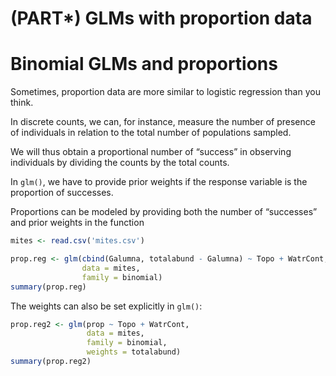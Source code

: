 # (PART\*) GLMs with proportion data {-}

# Binomial GLMs and proportions

Sometimes, proportion data are more similar to logistic regression than you think.

In discrete counts, we can, for instance, measure the number of presence of individuals in relation to the total number of populations sampled.

We will thus obtain a proportional number of "success" in observing individuals by dividing the counts by the total counts.

In `glm()`, we have to provide prior weights if the response variable is the proportion of successes.
  
Proportions can be modeled by providing both the number of "successes" and prior weights in the function

```r
mites <- read.csv('mites.csv')
```
```r
prop.reg <- glm(cbind(Galumna, totalabund - Galumna) ~ Topo + WatrCont,
                data = mites,
                family = binomial)
summary(prop.reg)
```

The weights can also be set explicitly in `glm()`:

```r
prop.reg2 <- glm(prop ~ Topo + WatrCont,
                 data = mites,
                 family = binomial,
                 weights = totalabund)
summary(prop.reg2)
```
